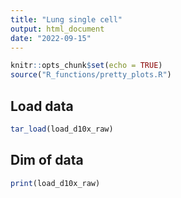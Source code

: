 ```yaml
---
title: "Lung single cell"
output: html_document
date: "2022-09-15"
---
```


```r
knitr::opts_chunk$set(echo = TRUE)
source("R_functions/pretty_plots.R")
```


## Load data
```r
tar_load(load_d10x_raw)
```


## Dim of data
```r
print(load_d10x_raw)
```



<!-- ## cell counts -->
<!-- ```{r} -->
<!-- cell_count<-function(d10x, filename){ -->
<!--   plt_count<-as.data.frame(tapply(rownames(d10x@meta.data), d10x@meta.data$Subject_Identity, length)) -->
<!--   plt_count$individual<-rownames(plt_count) -->
<!--   colnames(plt_count)<-c("cell_count","individual") -->

<!--   meta_disease<-d10x@meta.data[,c("Subject_Identity","Disease_Identity")] -->
<!--   meta_disease$Subject_Identity<-as.character(meta_disease$Subject_Identity) -->
<!--   meta_disease$Disease_Identity<-as.character(meta_disease$Disease_Identity) -->
<!--   rownames(meta_disease)<-NULL -->
<!--   meta_disease<-meta_disease[!duplicated(meta_disease),] -->
<!--   plt_count<-merge(plt_count,meta_disease , by.x="individual",by.y="Subject_Identity") -->

<!--   print(ggplot(plt_count, aes(Disease_Identity, cell_count))+ -->
<!--     geom_boxplot(fill="lightgrey")+geom_point()+ -->
<!--     theme_bw()+ylab("Total Cell Number")+th) -->
<!--   ggsave(file=paste(here("figures"),"/cell_count_plot_",filename,".pdf", sep="")) -->
<!-- } -->

<!-- cell_count(d10x_MT, "raw") -->
<!-- cell_count(d10x_QC, "QCed") -->

<!-- ``` -->


<!-- ##   Visualize QC metrics -->
<!-- Low-quality cells or empty droplets will often have very few genes -->
<!-- Cell doublets or multiplets may exhibit an aberrantly high gene count -->
<!-- nFeature number of unique genes -->
<!-- nCount number of total molecules: already filtered at min 1000 unique genes -->
<!-- from geo page -->
<!-- Cells filtered with > 12% of transcriptome from intron-spanning reads; < 20% mitochondrial origin; at least 1000 unique genes -->

<!-- ```{r} -->
<!-- ggplot(d10x_MT@meta.data, aes(nCount_RNA,nFeature_RNA,colour=percent.mt)) +  -->
<!--     geom_point() +  -->
<!--     scale_color_gradientn(colors=c("black","blue","green2","red","yellow"),name="Percent\nMitochondrial") + -->
<!--     geom_hline(yintercept = 500) + xlab("Number of Total Molecules\n(nCount) ")+ylab("Number of Unique Genes\n(nFeature)")+ -->
<!--     geom_hline(yintercept = 6000) +theme_bw()+th -->
<!--   ggsave(file=here("figures/QC_plot.pdf")) -->
<!-- ``` -->
